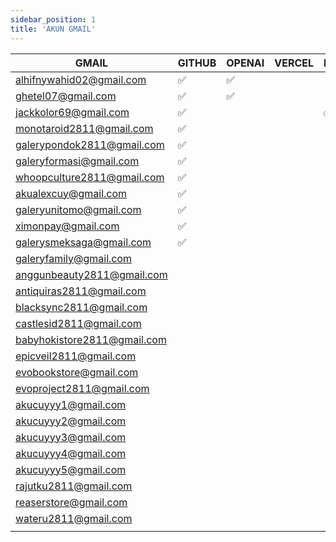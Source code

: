 ```yaml
---
sidebar_position: 1
title: 'AKUN GMAIL'
---
```



| GMAIL                       | GITHUB | OPENAI | VERCEL | NETLIFY |
| --------------------------- | ------ | ------ | ------ | ------- |
| alhifnywahid02@gmail.com    | ✅     | ✅     |        |         |
| ghetel07@gmail.com          | ✅     | ✅     |        |         |
| jackkolor69@gmail.com       | ✅     |        |        | ✅      |
| monotaroid2811@gmail.com    | ✅     |        |        |         |
| galerypondok2811@gmail.com  | ✅     |        |        |         |
| galeryformasi@gmail.com     | ✅     |        |        |         |
| whoopculture2811@gmail.com  | ✅     |        |        |         |
| akualexcuy@gmail.com        | ✅     |        |        |         |
| galeryunitomo@gmail.com     | ✅     |        |        |         |
| ximonpay@gmail.com          | ✅     |        |        |         |
| galerysmeksaga@gmail.com    | ✅     |        |        |         |
| galeryfamily@gmail.com      |        |        |        |         |
| anggunbeauty2811@gmail.com  |        |        |        |         |
| antiquiras2811@gmail.com    |        |        |        |         |
| blacksync2811@gmail.com     |        |        |        |         |
| castlesid2811@gmail.com     |        |        |        |         |
| babyhokistore2811@gmail.com |        |        |        |         |
| epicveil2811@gmail.com      |        |        |        |         |
| evobookstore@gmail.com      |        |        |        |         |
| evoproject2811@gmail.com    |        |        |        |         |
| akucuyyy1@gmail.com         |        |        |        |         |
| akucuyyy2@gmail.com         |        |        |        |         |
| akucuyyy3@gmail.com         |        |        |        |         |
| akucuyyy4@gmail.com         |        |        |        |         |
| akucuyyy5@gmail.com         |        |        |        |         |
| rajutku2811@gmail.com       |        |        |        |         |
| reaserstore@gmail.com       |        |        |        |         |
| wateru2811@gmail.com        |        |        |        |         |
|                             |        |        |        |         |
